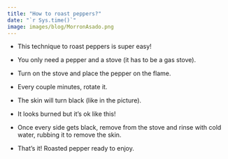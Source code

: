 ```yaml
---
title: "How to roast peppers?"
date: "`r Sys.time()`"
image: images/blog/MorronAsado.png
---
```


- This technique to roast peppers is super easy!

- You only need a pepper and a stove (it has to be a gas stove).

- Turn on the stove and place the pepper on the flame.

- Every couple minutes, rotate it.

- The skin will turn black (like in the picture).

- It looks burned but it's ok like this!

- Once every side gets black, remove from the stove and rinse with cold water, rubbing it to remove the skin.

- That's it! Roasted pepper ready to enjoy.